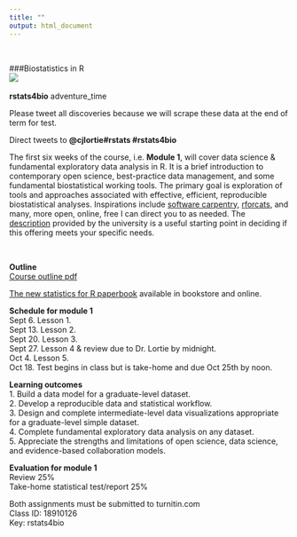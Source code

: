 ```yaml
---
title: ""
output: html_document
---
```

<br>

###Biostatistics in R  
![](./stats.JPG)  
<br>
**rstats4bio**
adventure_time  

Please tweet all discoveries because we will scrape these data at the end of term for test.

Direct tweets to **@cjlortie#rstats #rstats4bio**

The first six weeks of the course, i.e. **Module 1**, will cover data science & fundamental exploratory data analysis in R.  It is a brief introduction to contemporary open science, best-practice data management, and some fundamental biostatistical working tools. The primary goal is exploration of tools and approaches associated with effective, efficient, reproducible biostatistical analyses. Inspirations include [software carpentry](http://software-carpentry.org), [rforcats](http://rforcats.net), and many, more open, online, free I can direct you to as needed. The [description](http://biology.gradstudies.yorku.ca/courses/biol-5081/) provided by the university is a useful starting point in deciding if this offering meets your specific needs.

<br>  

**Outline**    
[Course outline pdf](https://github.com/cjlortie/rstats4bio/blob/master/BIOL5081-2018.pdf)  

[The new statistics for R paperbook](https://global.oup.com/academic/product/the-new-statistics-with-r-9780198729068?cc=us&lang=en&) available in bookstore and online.  


**Schedule for module 1**  
Sept 6. Lesson 1.   
Sept 13. Lesson 2.   
Sept 20. Lesson 3.  
Sept 27. Lesson 4 & review due to Dr. Lortie by midnight.    
Oct 4. Lesson 5.  
Oct 18. Test begins in class but is take-home and due Oct 25th by noon.  

**Learning outcomes**  
1.	Build a data model for a graduate-level dataset.  
2.	Develop a reproducible data and statistical workflow.  
3.	Design and complete intermediate-level data visualizations appropriate for a graduate-level simple dataset.  
4.	Complete fundamental exploratory data analysis on any dataset.  
5.	Appreciate the strengths and limitations of open science, data science, and evidence-based collaboration models.  

**Evaluation for module 1**  
Review 25%   
Take-home statistical test/report 25%  

Both assignments must be submitted to turnitin.com  
Class ID: 18910126  
Key: rstats4bio  







